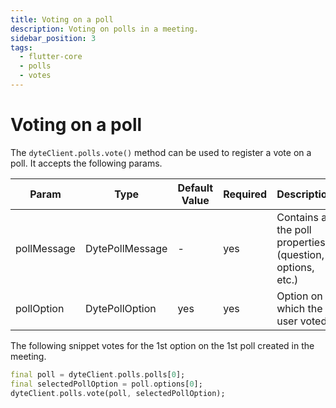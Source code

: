 ```yaml
---
title: Voting on a poll
description: Voting on polls in a meeting.
sidebar_position: 3
tags:
  - flutter-core
  - polls
  - votes
---
```


# Voting on a poll

The `dyteClient.polls.vote()` method can be used to register a vote on a poll.
It accepts the following params.

| Param       | Type            | Default Value | Required | Description                                                |
| ----------- | --------------- | ------------- | -------- | ---------------------------------------------------------- |
| pollMessage | DytePollMessage | -             | yes      | Contains all the poll properties (question, options, etc.) |
| pollOption  | DytePollOption  | yes           | yes      | Option on which the user voted                             |

The following snippet votes for the 1st option on the 1st poll created in the
meeting.

```dart
final poll = dyteClient.polls.polls[0];
final selectedPollOption = poll.options[0];
dyteClient.polls.vote(poll, selectedPollOption);
```

<head>
  <title>Flutter Core Voting on a poll</title>
</head>
